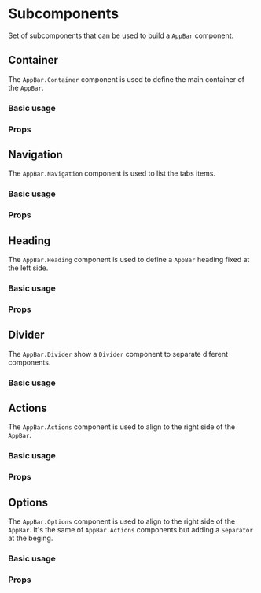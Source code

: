 

<Meta title="Components/Core/Navigation/AppBar/Subcomponents/Docs" />

# Subcomponents

Set of subcomponents that can be used to build a `AppBar` component.

## Container

The `AppBar.Container` component is used to define the main container of the `AppBar`.

### Basic usage

<Canvas of={ContainerStories.Container} />

### Props

<ArgTypes of={ContainerStories} />

## Navigation

The `AppBar.Navigation` component is used to list the tabs items.

### Basic usage

<Canvas of={NavigationStories.Navigation} />

### Props

<ArgTypes of={NavigationStories} />

## Heading

The `AppBar.Heading` component is used to define a `AppBar` heading fixed at the left side.

### Basic usage

<Canvas of={HeadingStories.Heading} />

### Props

<ArgTypes of={HeadingStories} />

## Divider

The `AppBar.Divider` show a `Divider` component to separate diferent components.

### Basic usage

<Canvas of={DividerStories.Divider} />

## Actions

The `AppBar.Actions` component is used to align to the right side of the `AppBar`.

### Basic usage

<Canvas of={ActionsStories.Actions} />

### Props

<ArgTypes of={ActionsStories} />

## Options

The `AppBar.Options` component is used to align to the right side of the `AppBar`.
It's the same of `AppBar.Actions` components but adding a `Separator` at the beging.

### Basic usage

<Canvas of={OptionsStories.Options} />

### Props

<ArgTypes of={OptionsStories} />
